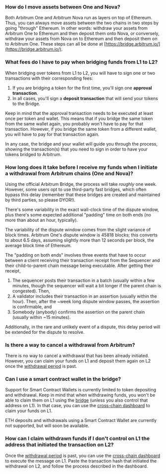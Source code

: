 ### How do I move assets between One and Nova?

Both Arbitrum One and Arbitrum Nova run as layers on top of Ethereum. Thus, you can always move assets between the two chains in two steps by going "through"
Ethereum. In other words: withdraw your assets from Arbitrum One to Ethereum and then deposit them onto Nova, or conversely, withdraw your assets from Nova on
to Ethereum and then deposit them on to Arbitrum One. These steps can all be done at [https://bridge.arbitrum.io/](https://bridge.arbitrum.io/).

### What fees do I have to pay when bridging funds from L1 to L2?

When bridging over tokens from L1 to L2, you will have to sign one or two transactions with their corresponding fees:

1.  If you are bridging a token for the first time, you'll sign one **approval transaction**.
2.  In all cases, you'll sign a **deposit transaction** that will send your tokens to the Bridge.

Keep in mind that the approval transaction needs to be executed at least once per token and wallet. This means that if you bridge the same token from the same
wallet again, you probably won't have to pay for that transaction. However, if you bridge the same token from a different wallet, you will have to pay for that
transaction again.

In any case, the bridge and your wallet will guide you through the process, showing the transaction(s) that you need to sign in order to have your tokens
bridged to Arbitrum.

### How long does it take before I receive my funds when I initiate a withdrawal from Arbitrum chains (One and Nova)?

Using the official Arbitrum Bridge, the process will take *roughly* one week. However, some users opt to use third-party fast bridges, which often bypass this
delay (remember that these bridges are created and maintained by third parties, so please DYOR!).

There's some variability in the exact wall-clock time of the dispute window, plus there's some expected additional "padding" time on both ends (no more than
about an hour, typically).

The variability of the dispute window comes from the slight variance of block times. Arbitrum One's dispute window is 45818 blocks; this converts to about 6.5
days, assuming slightly more than 12 seconds per block, the average block time of Ethereum.

The "padding on both ends" involves three events that have to occur between a client receiving their transaction receipt from the Sequencer and their
child-to-parent chain message being executable. After getting their receipt,

1.  The sequencer posts their transaction in a batch (usually within a few minutes, though the sequencer will wait a bit longer if the parent chain is
    congested). Then,
2.  A validator includes their transaction in an assertion (usually within the hour). Then, after the ~week long dispute window passes, the assertion is
    confirmable, and
3.  Somebody (anybody) confirms the assertion on the parent chain (usually within ~15 minutes).

Additionally, in the rare and unlikely event of a dispute, this delay period will be extended for the dispute to resolve.

### Is there a way to cancel a withdrawal from Arbitrum?

There is no way to cancel a withdrawal that has been already initiated. However, you can claim your funds on L1 and deposit them again on L2 once the
[withdrawal period](https://developer.arbitrum.io/learn-more/faq#why-was-one-week-chosen-for-arbitrum-ones-dispute-window) is past.

### Can I use a smart contract wallet in the bridge?

Support for Smart Contract Wallets is currently limited to token depositing and withdrawal. Keep in mind that when withdrawing funds, you won't be able to claim
them on L1 using the [bridge](https://bridge.arbitrum.io/) (unless you also control that address on L1). In that case, you can use
the [cross-chain dashboard](https://retryable-dashboard.arbitrum.io/tx) to claim your funds on L1.

ETH deposits and withdrawals using a Smart Contract Wallet are currently not supported, but will soon be available.

### How can I claim withdrawn funds if I don't control on L1 the address that initiated the transaction on L2?

Once the [withdrawal period](https://developer.arbitrum.io/learn-more/faq#why-was-one-week-chosen-for-arbitrum-ones-dispute-window) is past, you can use the
[cross-chain dashboard](https://retryable-dashboard.arbitrum.io/tx) to execute the message on L1. Paste the transaction hash that initiated the withdrawal on
L2, and follow the process described in the dashboard.
